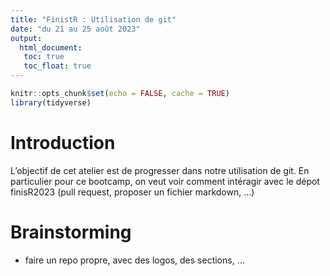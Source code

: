 ```yaml
---
title: "FinistR : Utilisation de git"
date: "du 21 au 25 août 2023"
output: 
  html_document:
   toc: true
   toc_float: true
---
```


```r
knitr::opts_chunk$set(echo = FALSE, cache = TRUE)
library(tidyverse)
```

# Introduction

L'objectif de cet atelier est de progresser dans notre utilisation de git. En particulier pour ce bootcamp, on veut voir comment intéragir avec le dépot finisR2023 (pull request, proposer un fichier markdown, ...) 


# Brainstorming

- faire un repo propre, avec des logos, des sections, ...

